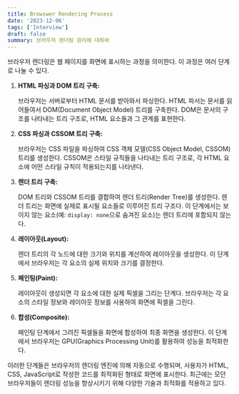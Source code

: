 ```yaml
---
title: Browswer Rendering Process
date: '2023-12-06'
tags: ['Interview']
draft: false
summary: 브라우저 렌더링 원리에 대하여
---
```


브라우저 렌더링은 웹 페이지를 화면에 표시하는 과정을 의미한다. 이 과정은 여러 단계로 나눌 수 있다.

1. **HTML 파싱과 DOM 트리 구축:**
    
    브라우저는 서버로부터 HTML 문서를 받아와서 파싱한다. HTML 파서는 문서를 읽어들여서 DOM(Document Object Model) 트리를 구축한다. DOM은 문서의 구조를 나타내는 트리 구조로, HTML 요소들과 그 관계를 표현한다.

2. **CSS 파싱과 CSSOM 트리 구축:**
    
    브라우저는 CSS 파일을 파싱하여 CSS 객체 모델(CSS Object Model, CSSOM) 트리를 생성한다. CSSOM은 스타일 규칙들을 나타내는 트리 구조로, 각 HTML 요소에 어떤 스타일 규칙이 적용되는지를 나타낸다.

3. **렌더 트리 구축:**
    
    DOM 트리와 CSSOM 트리를 결합하여 렌더 트리(Render Tree)를 생성한다. 렌더 트리는 화면에 실제로 표시될 요소들로 이루어진 트리 구조다. 이 단계에서는 보이지 않는 요소(예: `display: none`으로 숨겨진 요소)는 렌더 트리에 포함되지 않는다.

4. **레이아웃(Layout):**
    
    렌더 트리의 각 노드에 대한 크기와 위치를 계산하여 레이아웃을 생성한다. 이 단계에서 브라우저는 각 요소의 실제 위치와 크기를 결정한다.

5. **페인팅(Paint):**
    
    레이아웃이 생성되면 각 요소에 대한 실제 픽셀을 그리는 단계다. 브라우저는 각 요소의 스타일 정보와 레이아웃 정보를 사용하여 화면에 픽셀을 그린다.

6. **합성(Composite):**
    
    페인팅 단계에서 그려진 픽셀들을 화면에 합성하여 최종 화면을 생성한다. 이 단계에서 브라우저는 GPU(Graphics Processing Unit)를 활용하여 성능을 최적화한다.

이러한 단계들은 브라우저의 렌더링 엔진에 의해 자동으로 수행되며, 사용자가 HTML, CSS, JavaScript로 작성한 코드를 최적화된 형태로 화면에 표시한다. 최근에는 모던 브라우저들이 렌더링 성능을 향상시키기 위해 다양한 기술과 최적화를 적용하고 있다.